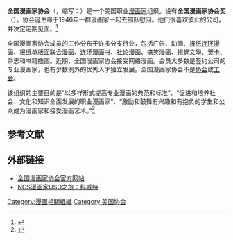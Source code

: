 {{infobox Organization
|name         = 全国漫画家协会
|image        =  
|image_border =
|size         = 200px
|caption      =
|map          = 
|msize        =
|mcaption     =
|abbreviation =
|motto        =
|formation    = 1946年3月1日
|extinction   =
|type         = 漫画家组织
|status       =
|purpose      =
|headquarters = 
|location     = [[温特帕克_(佛罗里达州)|温特帕克_(佛罗里达州)]]
|region_served = 美国
|membership   = 专业漫画家
|leader_title = 主席
|leader_name  = [[汤姆·里士满_(插画家)|汤姆·里士满]]
|main_organ =
|parent_organization =
|affiliations =
|num_staff    =
|num_volunteers =
|budget       =
|website      = http://www.reuben.org/
|remarks =
}}
'''全国漫画家协会'''（{{lang|en|National Cartoonists Society}}，缩写：{{lang|en|NCS}}）是一个美国职业[[漫画家|漫画家]]组织。设有'''全国漫画家协会奖'''（{{lang-en|National Cartoonists Society Awards}}）。协会诞生缘于1946年一群漫画家一起去部队慰问。他们很喜欢彼此的公司，并决定定期见面。<ref name=harvey>{{Cite web |url=http://www.tcj.com/history/tales-of-the-founding-of-the-national-cartoonists-society-part-one-of-three/ |title=Harvey, R.C. "Tales of the Founding of the National Cartoonists Society" 2010年7月7日。 |accessdate=2016年8月30日 |archive-date=2010年6月11日 |archive-url=https://web.archive.org/web/20100611071529/http://www.tcj.com/history/tales-of-the-founding-of-the-national-cartoonists-society-part-one-of-three |dead-url=no }}</ref>

全国漫画家协会成员的工作分布于许多分支行业，包括广告、动画、[[报纸连环漫画|报纸连环漫画]]、[[卡通|报纸单版面联合漫画]]、[[漫画书|连环漫画书]]、[[政治漫畫|社论漫画]]、搞笑漫画、[[視覺文學|視覺文學]]、[[贺卡|贺卡]]、杂志和书籍插图。近期，全国漫画家协会接受网络漫画。会员大多数是签约公司的专业漫画家，也有少数例外的优秀人才独立发展。全国漫画家协会不是[[协会|协会]]或[[工会|工会]]。

该组织的主要目的是“以多样形式提高专业漫画的典范和标准”、“促进和培养社会、文化和知识全面发展的职业漫画家”、“激励和鼓舞有兴趣和有抱负的学生和公众成为漫画家和接受漫画艺术。”<ref>{{Cite web |url=http://www.reuben.org/history.html |title=The History of the NCS |accessdate=2016-08-30 |archive-date=2011-12-23 |archive-url=https://web.archive.org/web/20111223081551/http://www.reuben.org/history.html |dead-url=no }}</ref>


==参考文献==
{{Reflist|2}}

==外部链接==
*[http://www.reuben.org/ 全国漫画家协会官方网站] {{Wayback|url=http://www.reuben.org/ |date=20190212061354 }}
*[https://web.archive.org/web/20100721113140/http://www.tomrichmond.com/blog/tag/national-cartoonists-society/ NCS漫画家USO之旅：科威特]


[[Category:漫画相關組織|Category:漫画相關組織]]
[[Category:美国协会|Category:美国协会]]